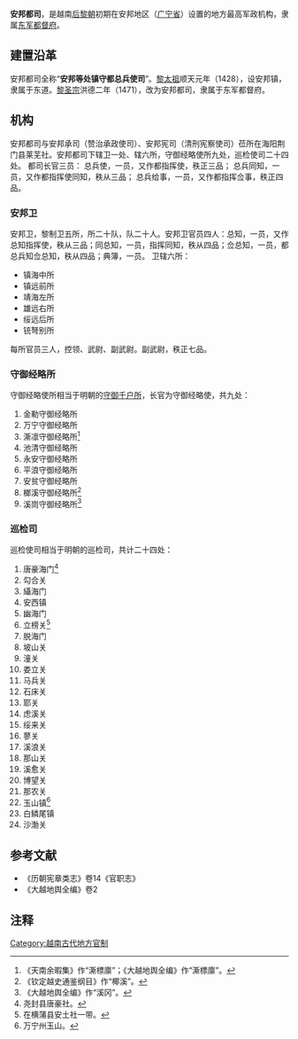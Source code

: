 '''安邦都司'''，是越南[[后黎朝|后黎朝]]初期在安邦地区（[[广宁省|广宁省]]）设置的地方最高军政机构，隶属[[东军都督府|东军都督府]]。
== 建置沿革 ==
安邦都司全称“'''安邦等处镇守都总兵使司'''”。[[黎太祖|黎太祖]]顺天元年（1428），设安邦镇，隶属于东道。[[黎圣宗|黎圣宗]]洪德二年（1471），改为安邦都司，隶属于东军都督府。
== 机构 ==
安邦都司与安邦承司（赞治承政使司）、安邦宪司（清刑宪察使司）莅所在海阳荆门县莱芜社。安邦都司下辖卫一处、辖六所，守御经略使所九处，巡检使司二十四处。
都司长官三员：
总兵使，一员，又作都指挥使，秩正三品；
总兵同知，一员，又作都指挥使同知，秩从三品；
总兵给事，一员，又作都指挥佥事，秩正四品。
=== 安邦卫 ===
安邦卫，黎制卫五所，所二十队，队二十人。安邦卫官员四人：总知，一员，又作总知指挥使，秩从三品；同总知，一员，指挥同知，秩从四品；佥总知，一员，都总兵知佥总知，秩从四品；典簿，一员。
卫辖六所：
* 镇海中所
* 镇远前所
* 靖海左所
* 雄远右所
* 绥远后所
* 铳弩别所
每所官员三人，控领、武尉、副武尉。副武尉，秩正七品。

=== 守御经略所 ===
守御经略使所相当于明朝的[[守御千户所|守御千户所]]，长官为守御经略使，共九处：
# 金勒守御经略所
# 万宁守御经略所
# 澌凛守御经略所<ref>《天南余暇集》作“澌標廪”；《大越地舆全编》作“澌標廪”。</ref>
# 池清守御经略所
# 永安守御经略所
# 平浪守御经略所
# 安贫守御经略所
# 榔溪守御经略所<ref>《钦定越史通鉴纲目》作“椰溪”。</ref>
# 溪峝守御经略所<ref>《大越地舆全编》作“溪冈”。</ref>

=== 巡检司 ===
巡检使司相当于明朝的巡检司，共计二十四处：
# 唐豪海门<ref>尧封县唐豪社。</ref>
# 勾合关
# 䌰海门
# 安西镇
# 幽海门
# 立榜关<ref>在横蒲县安土社一带。</ref>
# 脱海门
# 坡山关
# 潼关
# 娄立关
# 马兵关
# 石床关
# 耶关
# 虑溪关
# 绥来关
# 蓼关
# 溪浪关
# 那山关
# 溪愈关
# 博望关
# 那农关
# 玉山镇<ref>万宁州玉山。</ref>
# 白鳞尾镇
# 沙渤关

== 参考文献 ==
* 《历朝宪章类志》卷14《官职志》
* 《大越地舆全编》卷2
== 注释 ==
{{Reflist|30em}}
[[Category:越南古代地方官制|Category:越南古代地方官制]]